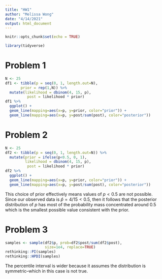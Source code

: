 ```yaml
---
title: "HW1"
author: "Melissa Wong"
date: "4/14/2021"
output: html_document
---
```


```r
knitr::opts_chunk$set(echo = TRUE)

library(tidyverse)
```

# Problem 1

```r
N <- 25
df1 <- tibble(p = seq(0, 1, length.out=N),
       prior = rep(1,N)) %>%
  mutate(likelihood = dbinom(4, 15, p),
          post = likelihood * prior) 
df1 %>%
  ggplot() +
  geom_line(mapping=aes(x=p, y=prior, color="prior")) +
  geom_line(mapping=aes(x=p, y=post/sum(post), color="posterior"))
```

# Problem 2

```r
N <- 25
df2 <- tibble(p = seq(0, 1, length.out=N)) %>%
  mutate(prior = ifelse(p<0.5, 0, 1),
         likelihood = dbinom(4, 15, p),
          post = likelihood * prior) 
df2 %>%
  ggplot() +
  geom_line(mapping=aes(x=p, y=prior, color="prior")) +
  geom_line(mapping=aes(x=p, y=post/sum(post), color="posterior"))
```

This choice of prior effectively means values of $p<0.5$ are not possible.  Since our observed data is $\hat{p} = 4/15 < 0.5$, then it follows that the posterior distribution of $p$ has most of the probability mass concentrated around 0.5 which is the smallest possible value consistent with the prior.

# Problem 3

```r
samples <- sample(df2$p, prob=df2$post/sum(df2$post), 
                  size=1e4, replace=TRUE)
rethinking::PI(samples)
rethinking::HPDI(samples)
```

The percentile interval is wider because it assumes the distribution is symmetric--which in this case is not true.
